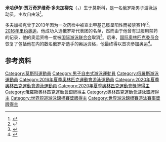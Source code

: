 {{NoteTA|G1=Aquatics}}
{{Infobox swimmer
| name           = 米哈伊尔·多夫加柳克
| image          = 
| caption        = 
| fullname       = 米哈伊尔·贾万奇罗维奇·多夫加柳克
| nationality    = {{RUS}}
| strokes        = [[自由泳|自由泳]]
| club           = 
| birth_date     = {{birth date and age|1995|6|3|df=yes}}
| birth_place    = {{RUS}}[[莫斯科|莫斯科]]
| death_date     = 
| death_place    = 
| height         = {{convert|1.83|m|ftin|abbr=on}}
| weight         = {{convert|82|kg|lb|abbr=on}}
| show-medals    = yes
| medaltemplates = 
{{MedalSport|男子[[游泳|游泳]]}}
{{MedalCountry|{{RUS}}}}
{{MedalCompetition|[[奧林匹克運動會|奧林匹克運動會]]}}
{{MedalSilver|[[2020年夏季奧林匹克運動會|2020 東京]]|[[2020年夏季奧林匹克運動會男子4×200公尺自由式接力比賽|4×200米自由泳接力]]}}
{{MedalCompetition|[[世界游泳锦标赛|世界游泳锦标赛]]}}
{{MedalSilver|[[2017年世界游泳锦标赛|2017 布达佩斯]]|[[2017年世界游泳锦标赛游泳比赛|4×200米自由泳接力]]}}
{{MedalSilver|[[2019年世界游泳锦标赛|2019 光州]]|[[2019年世界游泳锦标赛游泳比赛|4×200米自由泳接力]]}}
{{MedalCompetition|[[世界短池游泳锦标赛|世界短池游泳锦标赛]]}}
{{MedalSilver|[[2018年世界短道游泳錦標賽|2018 杭州]]|4×200米自由泳接力}}
{{MedalCompetition|[[欧洲游泳锦标赛|欧洲游泳锦标赛]]}}
{{MedalSilver|[[2018年欧洲游泳锦标赛|2018 格拉斯哥]]|4×200米自由泳接力}}
{{MedalSilver|2018 格拉斯哥|男女混合4×200米自由泳接力}}
{{MedalBronze|2018 格拉斯哥|200米自由泳}}
}}
'''米哈伊尔·贾万奇罗维奇·多夫加柳克'''（{{lang-ru|Михаил Джаванчирович Довгалюк}}，{{bd|1995年|6月3日||}}）生于莫斯科，是一名俄罗斯男子游泳运动员，主攻自由泳<ref>{{cite web|url=https://www.sports-reference.com/olympics/athletes/do/mikhail-dovgalyuk-1.html|title=Mikhail Dovgalyuk|work=Sport Reference|accessdate=2020-07-21|archiveurl=https://web.archive.org/web/20190831194319/https://www.sports-reference.com/olympics/athletes/do/mikhail-dovgalyuk-1.html|archivedate=2019-08-31}}</ref>。

多夫加柳克曾于2013年因为一次药检中被查出甲基己胺呈阳性而被禁赛1年<ref>{{cite web|url=https://openrussia.org/post/view/13793/|script-title=ru:The Times: «Если я заговорю, то в Москве попаду под первый же поезд»|publisher={{lang|ru|Открытая Россия}}|date=2016-03-23|accessdate=2020-07-21|archiveurl=https://web.archive.org/web/20160805230555/https://openrussia.org/post/view/13793/|archivedate=2016-08-05}}</ref>。[[2016年夏季奥林匹克运动会|2016年里约奥运]]，他成功入选俄罗斯代表团的名单，然而由于他曾有过服用禁药的记录，他的奥运资格一度被[[国际游泳联合会|国际游泳联合会]]取消<ref>{{cite news|title=PR 64 – FINA STATEMENT – Participation of Russia at the Rio 2016 Olympic Games|url=http://fina.org/news/pr-64-fina-statement-%E2%80%93-participation-russia-rio-2016-olympic-games|publisher=FINA|date=2016-07-25|accessdate=2016-07-25|archiveurl=https://web.archive.org/web/20160929050626/http://fina.org/news/pr-64-fina-statement-%E2%80%93-participation-russia-rio-2016-olympic-games|archivedate=2016-09-29}}</ref>。后来，[[国际奥林匹克委员会|国际奥林匹克委员会]]恢复了包括他在内的数名俄罗斯选手的奥运资格，他最终得以首次参加奥运<ref name=":13">{{Cite web|url=http://tass.ru/en/sport/892815 |title=279 Russian athletes cleared to compete in Rio Olympics |last= |first= |date=2016-08-06 |website=TASS Russian News Agency |publisher= |archive-url=https://web.archive.org/web/20160806002500/http://tass.ru/en/sport/892815 |archive-date=2016-08-06 |access-date=2016-08-06 |deadurl=yes }}</ref>。

==参考资料==
{{reflist}}
{{Authority control}}
{{DEFAULTSORT:Dovgalyuk, Mikhail}}
[[Category:莫斯科運動員|Category:莫斯科運動員]]
[[Category:男子自由式游泳運動員|Category:男子自由式游泳運動員]]
[[Category:俄羅斯游泳運動員|Category:俄羅斯游泳運動員]]
[[Category:2016年夏季奧林匹克運動會游泳運動員|Category:2016年夏季奧林匹克運動會游泳運動員]]
[[Category:2020年夏季奧林匹克運動會游泳運動員|Category:2020年夏季奧林匹克運動會游泳運動員]]
[[Category:2020年夏季奧林匹克運動會獎牌得主|Category:2020年夏季奧林匹克運動會獎牌得主]]
[[Category:俄羅斯奧林匹克運動會銀牌得主|Category:俄羅斯奧林匹克運動會銀牌得主]]
[[Category:奧林匹克運動會游泳銀牌得主|Category:奧林匹克運動會游泳銀牌得主]]
[[Category:世界短道游泳錦標賽獎牌得主|Category:世界短道游泳錦標賽獎牌得主]]
[[Category:世界游泳錦標賽游泳賽事獎牌得主|Category:世界游泳錦標賽游泳賽事獎牌得主]]